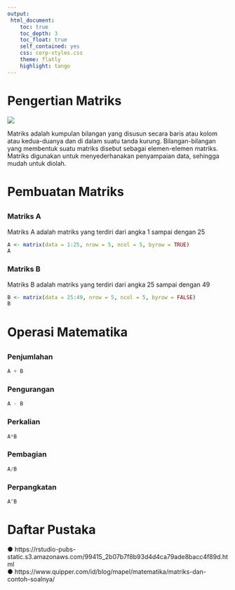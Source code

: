 ```yaml
---
output:
 html_document:
    toc: true
    toc_depth: 3
    toc_float: true
    self_contained: yes
    css: corp-styles.css
    theme: flatly
    highlight: tango
---
```

# Pengertian Matriks
![](https://1.bp.blogspot.com/-ciNx2WB4HmU/X4V5Vx-OvXI/AAAAAAAAI84/FbNGqr3TM9kpIvVXuX2NwL3nUdH4O4iFQCLcBGAsYHQ/s0/soal%2Bkubus%2Bterbaru.png)


Matriks adalah kumpulan bilangan yang disusun secara baris atau kolom atau kedua-duanya dan di dalam suatu tanda kurung. Bilangan-bilangan yang membentuk suatu matriks disebut sebagai elemen-elemen matriks. Matriks digunakan untuk menyederhanakan penyampaian data, sehingga mudah untuk diolah.

# Pembuatan Matriks
{.tabset}
------------------
### Matriks A 
Matriks A adalah matriks yang terdiri dari angka 1 sampai dengan 25
```r
A <- matrix(data = 1:25, nrow = 5, ncol = 5, byrow = TRUE)
A
```
### Matriks B 
Matriks B adalah matriks yang terdiri dari angka 25 sampai dengan 49
```r
B <- matrix(data = 25:49, nrow = 5, ncol = 5, byrow = FALSE)
B
```

# Operasi Matematika
{.tabset}
------------------
### Penjumlahan
```r
A + B
```
### Pengurangan
```r
A - B
```
### Perkalian
```r
A*B
```
### Pembagian
```r
A/B
```
### Perpangkatan
```r
A^B
```

# Daftar Pustaka
● https://rstudio-pubs-static.s3.amazonaws.com/99415_2b07b7f8b93d4d4ca79ade8bacc4f89d.html <br>
● https://www.quipper.com/id/blog/mapel/matematika/matriks-dan-contoh-soalnya/